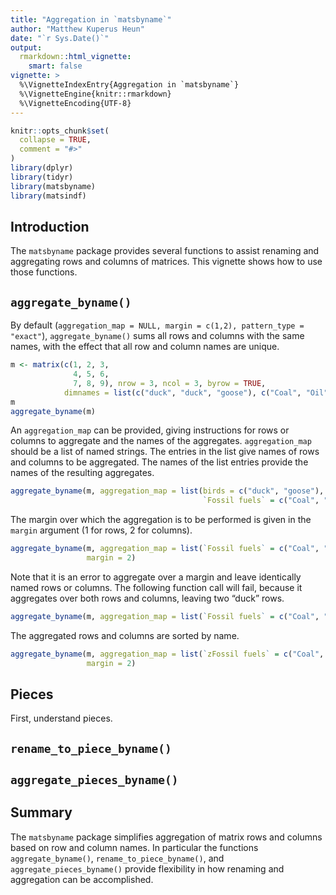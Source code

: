 ```yaml
---
title: "Aggregation in `matsbyname`"
author: "Matthew Kuperus Heun"
date: "`r Sys.Date()`"
output: 
  rmarkdown::html_vignette:
    smart: false
vignette: >
  %\VignetteIndexEntry{Aggregation in `matsbyname`}
  %\VignetteEngine{knitr::rmarkdown}
  %\VignetteEncoding{UTF-8}
---
```


```r
knitr::opts_chunk$set(
  collapse = TRUE,
  comment = "#>"
)
library(dplyr)
library(tidyr)
library(matsbyname)
library(matsindf)
```


## Introduction

The `matsbyname` package provides several
functions to assist renaming and aggregating rows and columns of matrices.
This vignette shows how to use those functions.


## `aggregate_byname()`

By default (`aggregation_map = NULL, margin = c(1,2), pattern_type = "exact"`),
`aggregate_byname()` sums all rows and columns with the same names, 
with the effect that all row and column names are unique.

```r
m <- matrix(c(1, 2, 3, 
              4, 5, 6, 
              7, 8, 9), nrow = 3, ncol = 3, byrow = TRUE,
            dimnames = list(c("duck", "duck", "goose"), c("Coal", "Oil", "Solar")))
m
aggregate_byname(m)
```

An `aggregation_map` can be provided,
giving instructions for rows or columns to aggregate and 
the names of the aggregates.
`aggregation_map` should be a list of named strings.
The entries in the list give names of rows and columns to be aggregated.
The names of the list entries provide the names of the resulting aggregates.

```r
aggregate_byname(m, aggregation_map = list(birds = c("duck", "goose"), 
                                           `Fossil fuels` = c("Coal", "Oil")))
```

The margin over which the aggregation is to be performed 
is given in the `margin` argument
(1 for rows, 2 for columns). 

```r
aggregate_byname(m, aggregation_map = list(`Fossil fuels` = c("Coal", "Oil")), 
                 margin = 2)
```

Note that it is an error to aggregate over a margin and leave 
identically named rows or columns. 
The following function call will fail, 
because it aggregates over both rows and columns,
leaving two "duck" rows.

```r
aggregate_byname(m, aggregation_map = list(`Fossil fuels` = c("Coal", "Oil")))
```


The aggregated rows and columns are sorted by name.

```r
aggregate_byname(m, aggregation_map = list(`zFossil fuels` = c("Coal", "Oil")), 
                 margin = 2)
```

## Pieces

First, understand pieces.


## `rename_to_piece_byname()`







## `aggregate_pieces_byname()`




## Summary

The `matsbyname` package simplifies aggregation of matrix rows and columns
based on row and column names. 
In particular the functions
`aggregate_byname()`, 
`rename_to_piece_byname()`, and 
`aggregate_pieces_byname()`
provide flexibility in how renaming and aggregation can be accomplished.